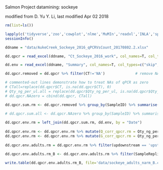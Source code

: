 Salmon Project datamining:  sockeye

modified from D. Yu
Y. Li, last modified Apr 02 2018


```r
rm(list=ls())
```
	
```r
lapply(c('tidyverse','zoo','cowplot','nlme','MuMIn','readxl','INLA','sp','geoR','lubridate'),library,character.only=T)
sessionInfo()
```

```r
ddname = "data/AukeCreek_Sockeye_2016_qPCRVsCount_20170802.2.xlsx"

dd.qpcr = read_excel(ddname, "Ct_Sockeye_2016_work", col_names=T, col_types = c("date","numeric","text","text","text","numeric","text","text","text","numeric","numeric","skip","skip","skip","skip","skip","skip","skip","skip","skip","skip","skip","skip","skip","skip"), na='NA', n_max=822)

dd.env = read_excel(ddname, "Summary", col_names=T, col_types=c("skip","skip","skip","skip","skip","date","numeric","numeric","numeric","numeric","numeric","date","numeric","numeric","numeric","numeric","skip","skip","skip","skip"), na='NA',n_max=170)
```
	
```r
dd.qpcr.removed = dd.qpcr %>% filter(CT!='NA')				# remove NA qPCR

# commented-out lines demonstrate how to treat NAs of qPCR as zero 
# CTall=replace(dd.qpcr$CT, is.na(dd.qpcr$CT), 0)
# Qty_ng_per_ul.all = replace(dd.qpcr$Qty_ng_per_ul, is.na(dd.qpcr$Qty_ng_per_ul), 0)
# dd.qpcr.NAzero = cbind(dd.qpcr, CTall)
```

```r
dd.qpcr.sum.rm <- dd.qpcr.removed %>% group_by(SampleID) %>% summarise(Date = first(Date), Plate_ID = first(Plate_ID), SampleNumber = first(SampleNumber), SampleReplicate = first(SampleReplicate), updownstream = first(updownstream), CT_mean = mean(CT, na.rm=TRUE), CT_sd = sd(CT, na.rm=TRUE), Qty_ng_per_ul_mean = mean(Qty_ng_per_ul, na.rm=TRUE), Qty_ng_per_ul_sd = sd(Qty_ng_per_ul, na.rm=TRUE), n_qpcrs = sum(!is.na(CT))) %>% arrange(Date)
	
# dd.qpcr.sum.all <- dd.qpcr.NAzero %>% group_by(SampleID) %>% summarise(Date = first(Date), Plate_ID = first(Plate_ID), SampleNumber = first(SampleNumber), SampleReplicate = first(SampleReplicate), updownstream = first(updownstream), CT_mean.all = mean(CTall, na.rm=F), CT_sd.all = sd(CTall, na.rm=F), Qty_ng_per_ul_mean.all = mean(Qty_ng_per_ul.all, na.rm=F), Qty_ng_per_ul_sd.all = sd(Qty_ng_per_ul.all, na.rm=F), n_qpcrs.all = sum(!is.na(CTall))) %>% arrange(Date)

dd.qpcr.env.rm = left_join(dd.qpcr.sum.rm, dd.env, by = "Date")
	
dd.qpcr.env.rm <- dd.qpcr.env.rm %>% mutate(Q_corr_qpcr.rm = Qty_ng_per_ul_mean*(Q_cfs/max(Q_cfs)))
dd.qpcr.env.rm <- dd.qpcr.env.rm %>% mutate(G_corr_qpcr.rm = Qty_ng_per_ul_mean*(Gage_Height/max(Gage_Height)))
	
dd.qpcr.env.adults.rm = dd.qpcr.env.rm %>% filter(updownstream == 'upstream')
	
dd.qpcr.env.adults.rm_B <- dd.qpcr.env.adults.rm %>% filter(SampleReplicate == "B")
```

```r
write.table(dd.qpcr.env.adults.rm_B, file='data/sockeye_adults_narm_B.csv',sep=',',row.names=F)
```

	
